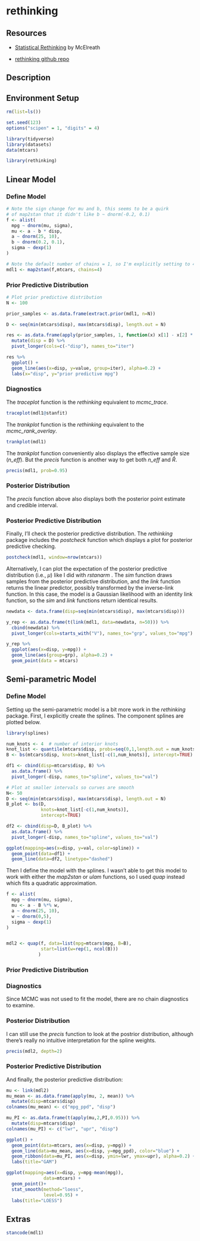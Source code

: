 # rethinking {#rethinking}

## Resources

- [Statistical Rethinking](https://xcelab.net/rm/statistical-rethinking/) by McElreath

- [rethinking github repo](https://github.com/rmcelreath/rethinking)

## Description

## Environment Setup

```r
rm(list=ls())

set.seed(123)
options("scipen" = 1, "digits" = 4)

library(tidyverse)
library(datasets)
data(mtcars)

library(rethinking)

```

## Linear Model

### Define Model

```r
# Note the sign change for mu and b, this seems to be a quirk
# of map2stan that it didn't like b ~ dnorm(-0.2, 0.1)
f <- alist(
  mpg ~ dnorm(mu, sigma),
  mu <- a - b * disp,
  a ~ dnorm(25, 10),
  b ~ dnorm(0.2, 0.1),
  sigma ~ dexp(1)
)

# Note the default number of chains = 1, so I'm explicitly setting to 4 here
mdl1 <- map2stan(f,mtcars, chains=4)
```

### Prior Predictive Distribution

```r
# Plot prior predictive distribution
N <- 100

prior_samples <- as.data.frame(extract.prior(mdl1, n=N))

D <- seq(min(mtcars$disp), max(mtcars$disp), length.out = N)

res <- as.data.frame(apply(prior_samples, 1, function(x) x[1] - x[2] * (D-mean(mtcars$disp)))) %>%
  mutate(disp = D) %>%
  pivot_longer(cols=c(-"disp"), names_to="iter") 

res %>%
  ggplot() +
  geom_line(aes(x=disp, y=value, group=iter), alpha=0.2) +
  labs(x="disp", y="prior predictive mpg")
```

### Diagnostics

The _traceplot_ function is the _rethinking_ equivalent to _mcmc_trace_.

```r
traceplot(mdl1@stanfit)
```

The _trankplot_ function is the _rethinking_ equivalent to the _mcmc_rank_overlay_.  

```r
trankplot(mdl1)
```

The _trankplot_ function conveniently also displays the effective sample size (_n_eff_).  But the _precis_ function is another way to get both _n_eff_ and $\hat{R}$.

```r
precis(mdl1, prob=0.95)
```

### Posterior Distribution

The _precis_ function above also displays both the posterior point estimate and credible interval.

### Posterior Predictive Distribution

Finally, I'll check the posterior predictive distribution. The _rethinking_ package includes the _postcheck_ function which displays a plot for posterior predictive checking.

```r
postcheck(mdl1, window=nrow(mtcars))
```

Alternatively, I can plot the expectation of the posterior predictive distribution (i.e., $\mu$) like I did with _rstanarm_ . The _sim_ function draws samples from the posterior predictive distribution, and the _link_ function returns the linear predictor, possibly transformed by the inverse-link function. In this case, the model is a Gaussian likelihood with an identity link function, so the _sim_ and _link_ functions return identical results.

```r
newdata <- data.frame(disp=seq(min(mtcars$disp), max(mtcars$disp)))

y_rep <- as.data.frame(t(link(mdl1, data=newdata, n=50))) %>%
  cbind(newdata) %>%
  pivot_longer(cols=starts_with("V"), names_to="grp", values_to="mpg")

y_rep %>%
  ggplot(aes(x=disp, y=mpg)) +
  geom_line(aes(group=grp), alpha=0.2) +
  geom_point(data = mtcars) 
```

## Semi-parametric Model

### Define Model

Setting up the semi-parametric model is a bit more work in the _rethinking_ package.  First, I explicitly create the splines.  The component splines are plotted below.

```r
library(splines)

num_knots <- 4  # number of interior knots
knot_list <- quantile(mtcars$disp, probs=seq(0,1,length.out = num_knots))
B <- bs(mtcars$disp, knots=knot_list[-c(1,num_knots)], intercept=TRUE)

df1 <- cbind(disp=mtcars$disp, B) %>%
  as.data.frame() %>%
  pivot_longer(-disp, names_to="spline", values_to="val")

# Plot at smaller intervals so curves are smooth
N<- 50
D <- seq(min(mtcars$disp), max(mtcars$disp), length.out = N)
B_plot <- bs(D, 
             knots=knot_list[-c(1,num_knots)], 
             intercept=TRUE)

df2 <- cbind(disp=D, B_plot) %>%
  as.data.frame() %>%
  pivot_longer(-disp, names_to="spline", values_to="val")

ggplot(mapping=aes(x=disp, y=val, color=spline)) +
  geom_point(data=df1) +
  geom_line(data=df2, linetype="dashed")
```

Then I define the model with the splines.  I wasn't able to get this model to work with either the _map2stan_ or _ulam_ functions, so I used _quap_ instead which fits a quadratic approximation.

```r
f <- alist(
  mpg ~ dnorm(mu, sigma),
  mu <- a - B %*% w,
  a ~ dnorm(25, 10),
  w ~ dnorm(0,5),
  sigma ~ dexp(1)
)


mdl2 <- quap(f, data=list(mpg=mtcars$mpg, B=B),
             start=list(w=rep(1, ncol(B)))
            )
```

### Prior Predictive Distribution

### Diagnostics

Since MCMC was not used to fit the model, there are no chain diagnostics to examine. 

### Posterior Distribution

I can still use the _precis_ function to look at the postrior distribution, although there's really no intuitive interpretation for the spline weights.

```r
precis(mdl2, depth=2)
```

### Posterior Predictive Distribution

And finally, the posterior predictive distribution:

```r
mu <- link(mdl2)
mu_mean <- as.data.frame(apply(mu, 2, mean)) %>%
  mutate(disp=mtcars$disp)
colnames(mu_mean) <- c("mpg_ppd", "disp")

mu_PI <- as.data.frame(t(apply(mu,2,PI,0.95))) %>%
  mutate(disp=mtcars$disp)
colnames(mu_PI) <- c("lwr", "upr", "disp")

ggplot() +
  geom_point(data=mtcars, aes(x=disp, y=mpg)) +
  geom_line(data=mu_mean, aes(x=disp, y=mpg_ppd), color="blue") +
  geom_ribbon(data=mu_PI, aes(x=disp, ymin=lwr, ymax=upr), alpha=0.2) +
  labs(title="GAM")

ggplot(mapping=aes(x=disp, y=mpg-mean(mpg)),
              data=mtcars) +
  geom_point()+
  stat_smooth(method="loess",
              level=0.95) +
  labs(title="LOESS")

```

## Extras

```r
stancode(mdl1)
```

